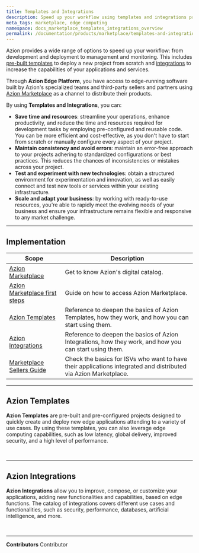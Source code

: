 ```yaml
---
title: Templates and Integrations
description: Speed up your workflow using templates and integrations provided by Azion.
meta_tags: marketplace, edge computing
namespace: docs_marketplace_templates_integrations_overview
permalink: /documentation/products/marketplace/templates-and-integrations-overview/
---
```



Azion provides a wide range of options to speed up your workflow: from development and deployment to management and monitoring. This includes [pre-built templates](#azion-templates) to deploy a new project from scratch and [integrations](#azion-integrations) to increase the capabilities of your applications and services.

Through **Azion Edge Platform**, you have access to edge-running software built by Azion's specialized teams and third-party sellers and partners using [Azion Marketplace](/en/documentation/products/marketplace/) as a channel to distribute their products. 

By using **Templates and Integrations**, you can:

- **Save time and resources**: streamline your operations, enhance productivity, and reduce the time and resources required for development tasks by employing pre-configured and reusable code. You can be more efficient and cost-effective, as you don't have to start from scratch or manually configure every aspect of your project.
- **Maintain consistency and avoid errors**: maintain an error-free approach to your projects adhering to standardized configurations or best practices. This reduces the chances of inconsistencies or mistakes across your project.
- **Test and experiment with new technologies**: obtain a structured environment for experimentation and innovation, as well as easily connect and test new tools or services within your existing infrastructure.
- **Scale and adapt your business**: by working with ready-to-use resources, you're able to rapidly meet the evolving needs of your business and ensure your infrastructure remains flexible and responsive to any market challenge.

---

## Implementation

| Scope | Description |
|---|---|
| [Azion Marketplace](/en/documentation/products/marketplace/) | Get to know Azion's digital catalog. |
| [Azion Marketplace first steps](/en/documentation/products/marketplace/first-steps/) | Guide on how to access Azion Marketplace. |
| [Azion Templates](/en/documentation/products/marketplace/templates/) | Reference to deepen the basics of Azion Templates, how they work, and how you can start using them. |
| [Azion Integrations](/en/documentation/products/marketplace/integrations/) | Reference to deepen the basics of Azion Integrations, how they work, and how you can start using them. |
| [Marketplace Sellers Guide](/en/documentation/products/marketplace/marketplace-seller-guide/) | Check the basics for ISVs who want to have their applications integrated and distributed via Azion Marketplace. |

---

## Azion Templates

**Azion Templates** are pre-built and pre-configured projects designed to quickly create and deploy new edge applications attending to a variety of use cases. By using these templates, you can also leverage edge computing capabilities, such as low latency, global delivery, improved security, and a high level of performance.

<LinkButton outlined link="/en/documentation/products/marketplace/templates/" label="go to templates reference" variant="secondary" /> 
<br />
<LinkButton outlined link="/en/documentation/products/start-with-a-template/" label="go to start with a template guide" variant="secondary" /> 

---

## Azion Integrations

**Azion Integrations** allow you to improve, compose, or customize your applications, adding new functionalities and capabilities, based on edge functions. The catalog of integrations covers different use cases and functionalities, such as security, performance, databases, artificial intelligence, and more.

<LinkButton outlined link="/en/documentation/products/marketplace/integrations/" label="go to integrations reference" variant="secondary" /> 
<br />
<LinkButton outlined link="/en/documentation/products/marketplace/install-an-integration/" label="go to install an integration guide" variant="secondary" /> 

---


**Contributors** <ContributorList>Contributor</ContributorList>
